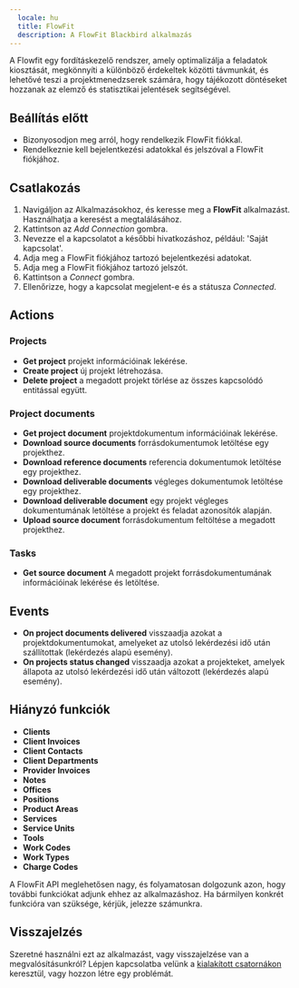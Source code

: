 ```yaml
---
  locale: hu
  title: FlowFit
  description: A FlowFit Blackbird alkalmazás
---
```


<LinkCard title="Megtekintés a Github-on" target="_blank" href="https://github.com/bb-io/FlowFit" icon="github" />
 

A Flowfit egy fordításkezelő rendszer, amely optimalizálja a feladatok kiosztását, megkönnyíti a különböző érdekeltek közötti távmunkát, és lehetővé teszi a projektmenedzserek számára, hogy tájékozott döntéseket hozzanak az elemző és statisztikai jelentések segítségével.

## Beállítás előtt

- Bizonyosodjon meg arról, hogy rendelkezik FlowFit fiókkal.
- Rendelkeznie kell bejelentkezési adatokkal és jelszóval a FlowFit fiókjához.

## Csatlakozás

1. Navigáljon az Alkalmazásokhoz, és keresse meg a **FlowFit** alkalmazást. Használhatja a keresést a megtalálásához.
2. Kattintson az _Add Connection_ gombra.
3. Nevezze el a kapcsolatot a későbbi hivatkozáshoz, például: 'Saját kapcsolat'.
6. Adja meg a FlowFit fiókjához tartozó bejelentkezési adatokat.
7. Adja meg a FlowFit fiókjához tartozó jelszót.
8. Kattintson a _Connect_ gombra.
9. Ellenőrizze, hogy a kapcsolat megjelent-e és a státusza _Connected_.

## Actions

### Projects

- **Get project** projekt információinak lekérése.
- **Create project** új projekt létrehozása.
- **Delete project** a megadott projekt törlése az összes kapcsolódó entitással együtt.

### Project documents

- **Get project document** projektdokumentum információinak lekérése.
- **Download source documents** forrásdokumentumok letöltése egy projekthez.
- **Download reference documents** referencia dokumentumok letöltése egy projekthez.
- **Download deliverable documents** végleges dokumentumok letöltése egy projekthez.
- **Download deliverable document** egy projekt végleges dokumentumának letöltése a projekt és feladat azonosítók alapján.
- **Upload source document** forrásdokumentum feltöltése a megadott projekthez.

### Tasks

- **Get source document** A megadott projekt forrásdokumentumának információinak lekérése és letöltése.

## Events

- **On project documents delivered** visszaadja azokat a projektdokumentumokat, amelyeket az utolsó lekérdezési idő után szállítottak (lekérdezés alapú esemény).
- **On projects status changed** visszaadja azokat a projekteket, amelyek állapota az utolsó lekérdezési idő után változott (lekérdezés alapú esemény).

## Hiányzó funkciók

- **Clients**
- **Client Invoices**
- **Client Contacts**
- **Client Departments**
- **Provider Invoices**
- **Notes**
- **Offices**
- **Positions**
- **Product Areas**
- **Services**
- **Service Units**
- **Tools**
- **Work Codes**
- **Work Types**
- **Charge Codes**

A FlowFit API meglehetősen nagy, és folyamatosan dolgozunk azon, hogy további funkciókat adjunk ehhez az alkalmazáshoz. Ha bármilyen konkrét funkcióra van szüksége, kérjük, jelezze számunkra.

## Visszajelzés

Szeretné használni ezt az alkalmazást, vagy visszajelzése van a megvalósításunkról? Lépjen kapcsolatba velünk a [kialakított csatornákon](https://www.blackbird.io/) keresztül, vagy hozzon létre egy problémát.